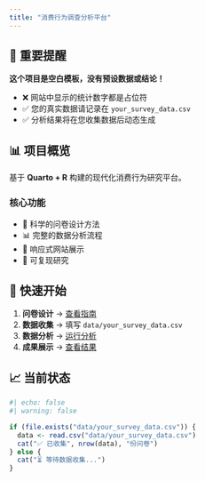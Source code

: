 ```yaml
---
title: "消费行为调查分析平台"
---
```


## 🚨 重要提醒

**这个项目是空白模板，没有预设数据或结论！**

- ❌ 网站中显示的统计数字都是占位符
- ✅ 您的真实数据请记录在 `your_survey_data.csv`
- ✅ 分析结果将在您收集数据后动态生成

## 📊 项目概览

基于 **Quarto + R** 构建的现代化消费行为研究平台。

### 核心功能

- 🔬 科学的问卷设计方法
- 📊 完整的数据分析流程
- 📱 响应式网站展示
- 🔄 可复现研究

## 🚀 快速开始

1. **问卷设计** → [查看指南](survey/index.qmd)
2. **数据收集** → 填写 `data/your_survey_data.csv`
3. **数据分析** → [运行分析](analysis/index.qmd)
4. **成果展示** → [查看结果](results/index.qmd)

## 📈 当前状态

```r
#| echo: false
#| warning: false

if (file.exists("data/your_survey_data.csv")) {
  data <- read.csv("data/your_survey_data.csv")
  cat("✅ 已收集", nrow(data), "份问卷")
} else {
  cat("⏳ 等待数据收集...")
}
```
